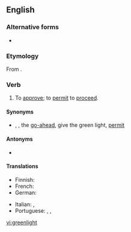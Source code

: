 {{also|green-light|green light}}
==English==

===Alternative forms===
* {{l|en|green-light}}

===Etymology===
From {{m|en|green light}}.

===Verb===
{{en-verb|greenlights|greenlighting|greenlit|past2=greenlighted}}

# {{lb|en|transitive}} To [[approve]]; to [[permit]] to [[proceed]].

====Synonyms====
* {{sense|approve}} {{l|en|allow}}, {{l|en|approve}}, {{l|en|give}} the [[go-ahead]], give the green light, [[permit]]

====Antonyms====
* {{l|en|redlight}}

====Translations====
{{trans-top|to approve}}
* Finnish: {{t+|fi|näyttää}} {{t+|fi|vihreä|alt=vihreää}} {{t+|fi|valo|alt=valoa}}
* French: {{t+|fr|feu vert|alt=donner le/son feu vert pour}}
* German: {{t+|de|grünes Licht geben}}
{{trans-mid}}
* Italian: {{t+|it|approvare}}, {{t+|it|omologare}}
* Portuguese: {{t|pt|[[dar]] ([[o]]) [[sinal verde]]}}, {{t+|pt|permitir}}, {{t+|pt|aprovar}}
{{trans-bottom}}

[[vi:greenlight]]